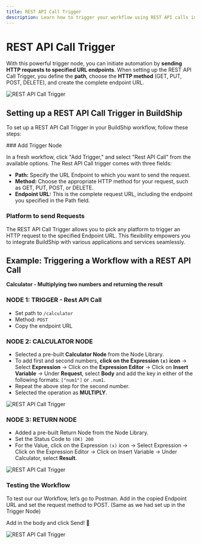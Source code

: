 ```yaml
---
title: REST API Call Trigger
description: Learn how to trigger your workflow using REST API calls in BuildShip.
---
```



# REST API Call Trigger

With this powerful trigger node, you can initiate automation by **sending HTTP requests to specified URL endpoints**. When setting up the REST API Call Trigger, you define the **path**, choose the **HTTP method** (GET, PUT, POST, DELETE), and create the complete endpoint URL.

<div style={{
      display: 'flex',
      justifyContent: 'center', // Center horizontally
      alignItems: 'center', // Center vertically
    }}>
    <Image src={rest1} alt="REST API Call Trigger" width={900} />
</div>

## Setting up a REST API Call Trigger in BuildShip

To set up a REST API Call Trigger in your BuildShip workflow, follow these steps:

<Steps>
### Add Trigger Node
 
In a fresh workflow, click "Add Trigger," and select "Rest API Call" from the available options. The Rest API Call trigger comes with three fields:

- **Path:** Specify the URL Endpoint to which you want to send the request.
- **Method:** Choose the appropriate HTTP method for your request, such as GET, PUT, POST, or DELETE.
- **Endpoint URL:** This is the complete request URL, including the endpoint you specified in the Path field.
 
### Platform to send Requests

The REST API Call Trigger allows you to pick any platform to trigger an HTTP request to the specified Endpoint URL. This flexibility empowers you to integrate BuildShip with various applications and services seamlessly.
</Steps>


## Example: Triggering a Workflow with a REST API Call

**Calculator - Multiplying two numbers and returning the result**

<Steps>

### NODE 1: TRIGGER - Rest API Call

- Set path to `/calculator`
- Method: `POST`
- Copy the endpoint URL

### NODE 2: CALCULATOR NODE

- Selected a pre-built **Calculator Node** from the Node Library.
- To add first and second numbers, **click on the Expression `(x)` icon** → Select **Expression** → Click on the **Expression Editor** → Click on **Insert Variable** → Under **Request**, select **Body** and add the key in either of the following formats:
`["num1"]` or `.num1`.
- Repeat the above step for the second number.
- Selected the operation as **MULTIPLY**.

<Image src={rest2} alt="REST API Call Trigger" width={900} />

### NODE 3: RETURN NODE

- Added a pre-built Return Node from the Node Library.
- Set the Status Code to `(OK) 200`
- For the Value, click on the Expression `(x)` icon → Select Expression → Click on the Expression Editor → Click on Insert Variable → Under Calculator, select **Result**.

<Image src={rest3} alt="REST API Call Trigger" width={900} />

### Testing the Workflow

To test our our Workflow, let’s go to Postman. Add in the copied Endpoint URL and set the request method to POST. (Same as we had set up in the Trigger Node)

Add in the body and click Send! 🚀

<Image src={rest4} alt="REST API Call Trigger" width={1000} />

</Steps>
